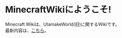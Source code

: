 # MinecraftWikiにようこそ!
Minecraft Wikiは、UtamakeWorld(旧)に関するWikiです。  
最新内容は、[こちら](https://bit.ly/utamakepages)。